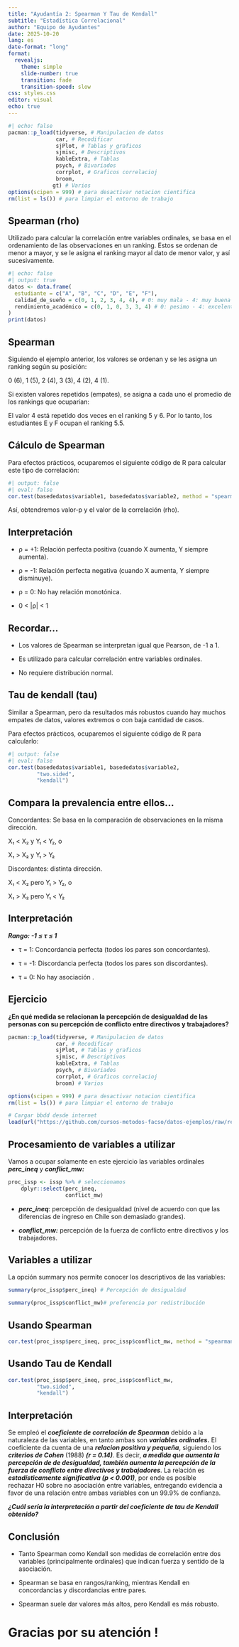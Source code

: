 ```yaml
---
title: "Ayudantía 2: Spearman Y Tau de Kendall"
subtitle: "Estadística Correlacional"
author: "Equipo de Ayudantes"
date: 2025-10-20
lang: es
date-format: "long"
format:
  revealjs:
    theme: simple
    slide-number: true
    transition: fade
    transition-speed: slow
css: styles.css
editor: visual
echo: true
---
```


```r
#| echo: false
pacman::p_load(tidyverse, # Manipulacion de datos
               car, # Recodificar
               sjPlot, # Tablas y graficos
               sjmisc, # Descriptivos
               kableExtra, # Tablas
               psych, # Bivariados
               corrplot, # Graficos correlacioj
               broom,
              gt) # Varios
options(scipen = 999) # para desactivar notacion cientifica
rm(list = ls()) # para limpiar el entorno de trabajo
```

## Spearman (rho)

Utilizado para calcular la correlación entre variables ordinales, se basa en el ordenamiento de las observaciones en un ranking. Estos se ordenan de menor a mayor, y se le asigna el ranking mayor al dato de menor valor, y así sucesivamente.

```r
#| echo: false
#| output: true
datos <- data.frame(
  estudiante = c("A", "B", "C", "D", "E", "F"),
  calidad_de_sueño = c(0, 1, 2, 3, 4, 4), # 0: muy mala - 4: muy buena
  rendimiento_académico = c(0, 1, 0, 3, 3, 4) # 0: pesimo - 4: excelente
)
print(datos)
```

## Spearman

Siguiendo el ejemplo anterior, los valores se ordenan y se les asigna un ranking según su posición:

0 (6), 1 (5), 2 (4), 3 (3), 4 (2), 4 (1).

Si existen valores repetidos (empates), se asigna a cada uno el promedio de los rankings que ocuparían:

El valor 4 está repetido dos veces en el ranking 5 y 6. Por lo tanto, los estudiantes E y F ocupan el ranking 5.5.

## Cálculo de Spearman

Para efectos prácticos, ocuparemos el siguiente código de R para calcular este tipo de correlación:

```r
#| output: false
#| eval: false
cor.test(basededatos$variable1, basededatos$variable2, method = "spearman")
```

Así, obtendremos valor-p y el valor de la correlación (rho).

## Interpretación

-   ρ = +1: Relación perfecta positiva (cuando X aumenta, Y siempre aumenta).

-   ρ = -1: Relación perfecta negativa (cuando X aumenta, Y siempre disminuye).

-   ρ = 0: No hay relación monotónica.

-   0 \< \|ρ\| \< 1

## Recordar...

-   Los valores de Spearman se interpretan igual que Pearson, de -1 a 1.

-   Es utilizado para calcular correlación entre variables ordinales.

-   No requiere distribución normal.

## Tau de kendall (tau)

Similar a Spearman, pero da resultados más robustos cuando hay muchos empates de datos, valores extremos o con baja cantidad de casos.

Para efectos prácticos, ocuparemos el siguiente código de R para calcularlo:

```r
#| output: false
#| eval: false
cor.test(basededatos$variable1, basededatos$variable2,
         "two.sided", 
         "kendall")
```

## Compara la prevalencia entre ellos...

Concordantes: Se basa en la comparación de observaciones en la misma dirección.

X₁ \< X₂ y Y₁ \< Y₂, o

X₁ \> X₂ y Y₁ \> Y₂

Discordantes: distinta dirección.

X₁ \< X₂ pero Y₁ \> Y₂, o

X₁ \> X₂ pero Y₁ \< Y₂

## Interpretación

***Rango: -1 ≤ τ ≤ 1***

-   τ = 1: Concordancia perfecta (todos los pares son concordantes).

-   τ = -1: Discordancia perfecta (todos los pares son discordantes).

-   τ = 0: No hay asociación .

## Ejercicio

**¿En qué medida se relacionan la percepción de desigualdad de las personas con su percepción de conflicto entre directivos y trabajadores?**

```r
pacman::p_load(tidyverse, # Manipulacion de datos
               car, # Recodificar
               sjPlot, # Tablas y graficos
               sjmisc, # Descriptivos
               kableExtra, # Tablas
               psych, # Bivariados
               corrplot, # Graficos correlacioj
               broom) # Varios

options(scipen = 999) # para desactivar notacion cientifica
rm(list = ls()) # para limpiar el entorno de trabajo

# Cargar bbdd desde internet
load(url("https://github.com/cursos-metodos-facso/datos-ejemplos/raw/refs/heads/main/issp_2009_chile.RData"))
```

## Procesamiento de variables a utilizar

Vamos a ocupar solamente en este ejercicio las variables ordinales ***perc_ineq*** y ***conflict_mw:***

```r
proc_issp <- issp %>% # seleccionamos
    dplyr::select(perc_ineq,
                  conflict_mw) 
```

-   ***perc_ineq***: percepción de desigualdad (nivel de acuerdo con que las diferencias de ingreso en Chile son demasiado grandes).

-   ***conflict_mw:*** percepción de la fuerza de conflicto entre directivos y los trabajadores.

## Variables a utilizar

La opción summary nos permite conocer los descriptivos de las variables:

```r
summary(proc_issp$perc_ineq) # Percepción de desigualdad
```

```r
summary(proc_issp$conflict_mw)# preferencia por redistribución
```

## Usando Spearman

```r
cor.test(proc_issp$perc_ineq, proc_issp$conflict_mw, method = "spearman")
```

## Usando Tau de Kendall

```r
cor.test(proc_issp$perc_ineq, proc_issp$conflict_mw,
         "two.sided", 
         "kendall")
```

## Interpretación

Se empleó el ***coeficiente de correlación de Spearman*** debido a la naturaleza de las variables, en tanto ambas son ***variables ordinales*****.** El coeficiente da cuenta de una ***relacion positiva y pequeña***, siguiendo los ***criterios de Cohen*** (1988) ***(r = 0.14)**.* Es decir, ***a medida que aumenta la percepción de de desigualdad, también aumenta la percepción de la fuerza de conflicto entre directivos y trabajadores***. La relación es ***estadísticamente significativa (p \< 0.001)***, por ende es posible rechazar H0 sobre no asociación entre variables, entregando evidencia a favor de una relación entre ambas variables con un 99.9% de confianza.

***¿Cuál sería la interpretación a partir del coeficiente de tau de Kendall obtenido?***

## Conclusión

-   Tanto Spearman como Kendall son medidas de correlación entre dos variables (principalmente ordinales) que indican fuerza y sentido de la asociación.

-   Spearman se basa en rangos/ranking, mientras Kendall en concordancias y discordancias entre pares.

-   Spearman suele dar valores más altos, pero Kendall es más robusto.

# **Gracias por su atención !**
